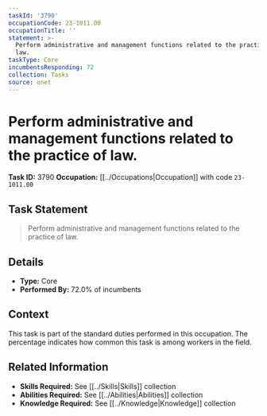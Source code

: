 ```yaml
---
taskId: '3790'
occupationCode: 23-1011.00
occupationTitle: ''
statement: >-
  Perform administrative and management functions related to the practice of
  law.
taskType: Core
incumbentsResponding: 72
collection: Tasks
source: onet
---
```

# Perform administrative and management functions related to the practice of law.

**Task ID:** 3790
**Occupation:** [[../Occupations|Occupation]] with code `23-1011.00`

## Task Statement

> Perform administrative and management functions related to the practice of law.

## Details

- **Type:** Core
- **Performed By:** 72.0% of incumbents

## Context

This task is part of the standard duties performed in this occupation. The percentage indicates how common this task is among workers in the field.

## Related Information

- **Skills Required:** See [[../Skills|Skills]] collection
- **Abilities Required:** See [[../Abilities|Abilities]] collection
- **Knowledge Required:** See [[../Knowledge|Knowledge]] collection
